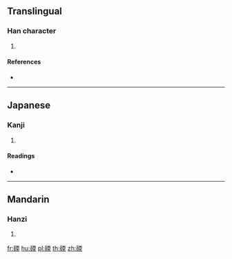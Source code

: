 {{character info/new}}
==Translingual==

===Han character===
{{Han char|rn=112|rad=石|as=09|sn=14|four=|canj=MRMBK}}

# {{defn|Han|sort=石09}}

====References====
* {{Han ref|kx=0832.230|dkj=24313|dj=1249.120|hdz=42442.090|uh=789D|ud=30877}}

----

==Japanese==

===Kanji===
{{ja-kanji|grade=|rs=石09}}

# {{defn|lang=ja|sort=石09}}

====Readings====
* {{ja-readings|on=[[ぜん]] (zen), [[ねん]] (nen)|kun=|nanori=}}

----

==Mandarin==

===Hanzi===
{{cmn-hanzi|pin=[[ruǎn]] ([[ruan3]])|wg=juan<sup>3</sup>}}

# {{defn|lang=cmn|sort=石09}}

[[fr:碝]]
[[hu:碝]]
[[pl:碝]]
[[th:碝]]
[[zh:碝]]